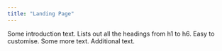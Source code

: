 ```yaml
---
title: "Landing Page"
---
```


Some introduction text. Lists out all the headings from h1 to h6. Easy to customise. Some more text. Additional text.